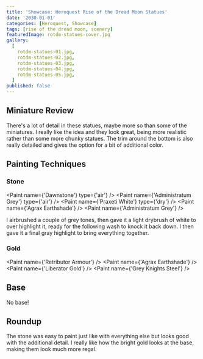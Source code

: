 ```yaml
---
title: 'Showcase: Heroquest Rise of the Dread Moon Statues'
date: '2030-01-01'
categories: [Heroquest, Showcase]
tags: [rise of the dread moon, scenery]
featuredImage: rotdm-statues-cover.jpg
gallery:
  [
    rotdm-statues-01.jpg,
    rotdm-statues-02.jpg,
    rotdm-statues-03.jpg,
    rotdm-statues-04.jpg,
    rotdm-statues-05.jpg,
  ]
published: false
---
```



## Miniature Review

There's a lot of detail in these statues, maybe more so than some of the miniatures. I really like the idea and they
look great, being more realistic rather than some more chunky statues. The trim around the bottom is also really
detailed and gives the option for a bit of additional color.

## Painting Techniques

### Stone

<Paint name={'Dawnstone'} type={'air'} />
<Paint name={'Administratum Grey'} type={'air'} />
<Paint name={'Praxeti White'} type={'dry'} />
<Paint name={'Agrax Earthshade'} />
<Paint name={'Administratum Grey'} />

I airbrushed a couple of grey tones, then gave it a light drybrush of white to over highlight it, ready for the
following wash to knock it back down. I then gave it a final gray highlight to bring everything together.

### Gold

<Paint name={'Retributor Armour'} />
<Paint name={'Agrax Earthshade'} />
<Paint name={'Liberator Gold'} />
<Paint name={'Grey Knights Steel'} />

## Base

No base!

## Roundup

The stone was easy to paint just like with everything else but looks good with the additional detail. I really like
how the bright gold looks at the base, making them look much more regal.
